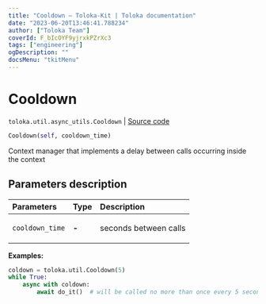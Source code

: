 ```yaml
---
title: "Cooldown — Toloka-Kit | Toloka documentation"
date: "2023-06-20T13:46:41.788234"
author: ["Toloka Team"]
coverId: F_bIcOYF9yjrxkPZrXc3
tags: ["engineering"]
ogDescription: ""
docsMenu: "tkitMenu"
---
```


# Cooldown

`toloka.util.async_utils.Cooldown` | [Source code](https://github.com/Toloka/toloka-kit/blob/v1.2.0/src/util/async_utils.py#L192)

```python
Cooldown(self, cooldown_time)
```

Сontext manager that implements a delay between calls occurring inside the context

## Parameters description

| Parameters | Type | Description |
| :----------| :----| :-----------|
`cooldown_time`|**-**|<p>seconds between calls</p>

**Examples:**

```python
coldown = toloka.util.Cooldown(5)
while True:
    async with coldown:
        await do_it()  # will be called no more than once every 5 seconds
```
